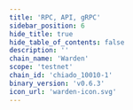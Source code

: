 ```yaml
---
title: 'RPC, API, gRPC'
sidebar_position: 6
hide_title: true
hide_table_of_contents: false
description: ''
chain_name: 'Warden'
scope: 'testnet'
chain_id: 'chiado_10010-1'
binary_version: 'v0.6.3'
icon_url: 'warden-icon.svg'
---
```



<PageTitle
  iconUrl="img/warden-icon.svg"
  title="Warden Public Endpoints"
  chainId="chiado_10010-1"
  version="v0.6.3"
/>

<Endpoints
  api="https://warden-t-api.noders.services"
  rpc="https://warden-t-rpc.noders.services"
  grpc="warden-t-grpc.noders.services:443"
  jsonRpc=""
/>
